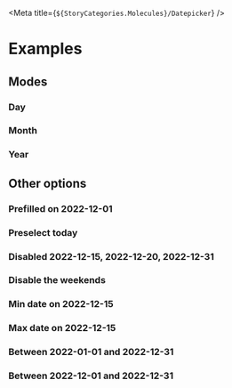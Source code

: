 
<Meta title={`${StoryCategories.Molecules}/Datepicker`} />

<Docs />

# Examples

## Modes

### Day

<Canvas>
    <div class="flex h-96 p-12 justify-center">
        <p-datepicker />
    </div>
</Canvas>

### Month

<Canvas>
    <div class="flex h-96 p-12 justify-center">
        <p-datepicker mode="month" />
    </div>
</Canvas>

### Year

<Canvas>
    <div class="flex h-96 p-12 justify-center">
        <p-datepicker mode="year" />
    </div>
</Canvas>

## Other options

### Prefilled on 2022-12-01

<Canvas>
    <div class="flex h-96 p-12 justify-center">
        <p-datepicker value="2022-12-01" />
    </div>
</Canvas>

### Preselect today

<Canvas>
    <div class="flex h-96 p-12 justify-center">
        <p-datepicker preselect-today />
    </div>
</Canvas>

### Disabled 2022-12-15, 2022-12-20, 2022-12-31

<Canvas>
    <div class="flex h-96 p-12 justify-center">
        <p-datepicker disabled-dates='["2022-12-15","2022-12-20","2022-12-31"]' />
    </div>
</Canvas>

### Disable the weekends

<Canvas>
    <div class="flex h-96 p-12 justify-center">
        <p-datepicker disable-weekends={true} />
    </div>
</Canvas>

### Min date on 2022-12-15

<Canvas>
    <div class="flex h-96 p-12 justify-center">
        <p-datepicker min-date="2022-12-15" />
    </div>
</Canvas>

### Max date on 2022-12-15

<Canvas>
    <div class="flex h-96 p-12 justify-center">
        <p-datepicker max-date="2022-12-15" />
    </div>
</Canvas>

### Between 2022-01-01 and 2022-12-31

<Canvas>
    <div class="flex h-96 p-12 justify-center">
        <p-datepicker min-date="2022-01-01" max-date="2022-12-31" />
    </div>
</Canvas>

### Between 2022-12-01 and 2022-12-31

<Canvas>
    <div class="flex h-96 p-12 justify-center">
        <p-datepicker min-date="2022-12-01" max-date="2022-12-31" />
    </div>
</Canvas>
